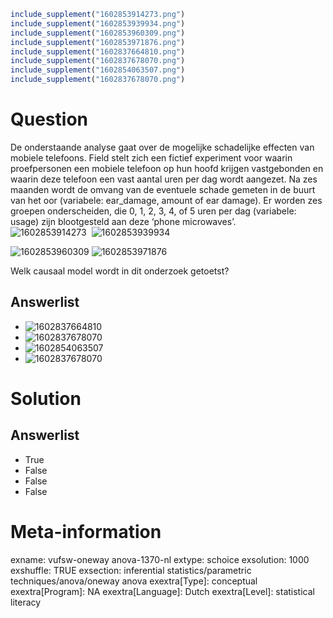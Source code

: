 ```r
include_supplement("1602853914273.png")
include_supplement("1602853939934.png")
include_supplement("1602853960309.png")
include_supplement("1602853971876.png")
include_supplement("1602837664810.png")
include_supplement("1602837678070.png")
include_supplement("1602854063507.png")
include_supplement("1602837678070.png")
```

Question
========
De onderstaande analyse gaat over de mogelijke schadelijke effecten van
mobiele telefoons. Field stelt zich een fictief experiment voor waarin
proefpersonen een mobiele telefoon op hun hoofd krijgen vastgebonden en
waarin deze telefoon een vast aantal uren per dag wordt aangezet. Na zes
maanden wordt de omvang van de eventuele schade gemeten in de buurt van
het oor (variabele: ear\_damage, amount of ear damage). Er worden zes
groepen onderscheiden, die 0, 1, 2, 3, 4, of 5 uren per dag (variabele:
usage) zijn blootgesteld aan deze ‘phone microwaves’.  
<img src="1602853914273.png" class="fr-fic fr-dii tvcss_2"
alt="1602853914273" /> 
<img src="1602853939934.png" class="fr-fic fr-dii tvcss_3"
alt="1602853939934" />  
  
<img src="1602853960309.png" class="fr-fic fr-dii tvcss_4"
alt="1602853960309" /> <img src="1602853971876.png" class="fr-fic fr-dii tvcss_5"
alt="1602853971876" />  
  
Welk causaal model wordt in dit onderzoek getoetst?

Answerlist
----------
* <img src="1602837664810.png" class="fr-fic fr-dii tvcss_6"
  alt="1602837664810" />
* <img src="1602837678070.png" class="fr-fic fr-dii tvcss_7"
  alt="1602837678070" />
* <img src="1602854063507.png" class="fr-fic fr-dii tvcss_8"
  alt="1602854063507" />
* <img src="1602837678070.png" class="fr-fic fr-dii tvcss_9"
  alt="1602837678070" />

Solution
========










Answerlist
----------
* True
* False
* False
* False

Meta-information
================
exname: vufsw-oneway anova-1370-nl
extype: schoice
exsolution: 1000
exshuffle: TRUE
exsection: inferential statistics/parametric techniques/anova/oneway anova
exextra[Type]: conceptual
exextra[Program]: NA
exextra[Language]: Dutch
exextra[Level]: statistical literacy

